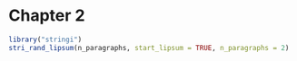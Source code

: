 # Chapter 2

```r
library("stringi")
stri_rand_lipsum(n_paragraphs, start_lipsum = TRUE, n_paragraphs = 2)
```